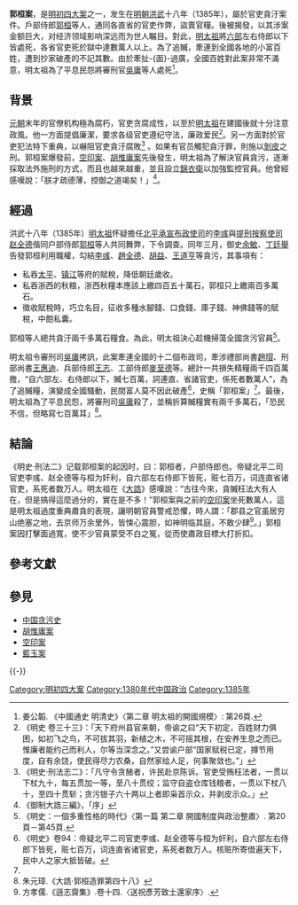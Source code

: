 '''郭桓案'''，是[[明初四大案|明初四大案]]之一，发生在[[明朝|明朝]][[洪武|洪武]]十八年（1385年），屬於官吏貪汙案件。戶部侍郎[[郭桓_(明朝)|郭桓]]等人，通同各直省的官吏作弊，盜賣官糧。後被揭發，以其涉案金额巨大，对经济领域影响深远而为世人瞩目。對此，[[明太祖|明太祖]]將[[六部|六部]]左右侍郎以下皆處死，各省官吏死於獄中達數萬人以上。為了追贓，牽連到全國各地的小富百姓，遭到抄家破產的不記其數。由於牽扯-{面}-過廣，全國百姓對此案非常不滿意，明太祖為了平息民怨將審刑官[[吳庸|吳庸]]等人處死<ref>姜公韜. 《中國通史 明清史》〈第二章 明太祖的開國規模〉: 第26頁.</ref>。

==背景==
[[元朝|元朝]]末年的官僚机构極為腐朽，官吏贪腐成性，以至於[[明太祖|明太祖]]在建國後就十分注意政風。他一方面提倡廉潔，要求各级官吏遵纪守法，廉政爱民<ref>《明史 卷三十三》：「天下府州县官来朝，帝谕之曰“天下初定，百姓财力俱困，如初飞之鸟，不可拔其羽，新植之木，不可摇其根，在安养生息之而已。惟廉者能约己而利人，尔等当深念之。”又尝谕户部“国家赋税已定，撙节用度，自有余饶，使民得尽力农桑，自然家给人足，何事聚敛也。”」</ref>。另一方面對於官吏犯法特下重典，以嚇阻官吏貪汙腐敗<ref>《明史·刑法志二》：「凡守令贪醏者，许民赴京陈诉。官吏受贿枉法者，一贯以下杖九十，每五贯加一等，至八十贯绞；监守自盗仓库钱粮者，一贯以下杖八十，至四十贯斩；贪污银子六十两以上者即枭首示众，并剥皮示众。」</ref> 。如果有官员觸犯貪汙罪，則施以[[剝皮|剝皮]]之刑。郭桓案爆發前，[[空印案|空印案]]、[[胡惟庸案|胡惟庸案]]先後發生，明太祖為了解決官員貪污，逐漸採取法外施刑的方式，而且也越來越重，並且設立[[錦衣衛|錦衣衛]]以加強監控官員。他曾經感嘆說：「朕才疏德薄，控御之道竭矣！」<ref>《御制大誥三編》，「序」</ref>。

==經過==
洪武十八年（1385年）[[明太祖|明太祖]]怀疑擔任[[北平承宣布政使司|北平承宣布政使司]]的[[李彧|李彧]]與[[提刑按察使司|提刑按察使司]][[赵全德|赵全德]]偕同户部侍郎[[郭桓_(明朝)|郭桓]]等人共同舞弊，下令調查。同年三月，御史[[余敏|余敏]]、[[丁廷舉|丁廷舉]]告發郭桓利用職權，勾結[[李彧|李彧]]、[[趙全德|趙全德]]、[[胡益|胡益]]、[[王道亨|王道亨]]等貪污，其事項有：
*私吞[[太平府|太平]]、[[鎮江府|镇江]]等府的賦稅，降低朝廷歲收。
*私吞浙西的秋粮，浙西秋糧本應該上繳四百五十萬石，郭桓只上繳兩百多萬石。
*徵收賦稅時，巧立名目，征收多種水腳錢、口食錢、庫子錢、神佛錢等的賦稅，中飽私囊。
郭桓等人總共貪汙兩千多萬石糧食。為此，明太祖決心趁機掃蕩全國贪污官員<ref name="開國制度與政治整肅">《明史：一個多重性格的時代》〈第一篇 第二章 開國制度與政治整肅〉. 第20頁－第45頁. </ref>。

明太祖令審刑司[[吳庸|吳庸]]拷訊，此案牽連全國的十二個布政司，牽涉禮部尚書[[趙瑁|趙瑁]]、刑部尚書[[王惠迪|王惠迪]]、兵部侍郎[[王志_(兵部侍郎)|王志]]、工部侍郎[[麥至德|麥至德]]等。總計一共損失精糧兩千四百萬擔，“自六部左、右侍郎以下，贓七百萬，詞連直、省諸官吏，係死者數萬人”，為了追贓糧，演變成全國騷動，民間富人莫不因此破產<ref>《明史》卷94：帝疑北平二司官吏李彧、赵全德等与桓为奸利，自六部左右侍郎下皆死，赃七百万，词连直省诸官吏，系死者数万人。核赃所寄借遍天下，民中人之家大抵皆破。</ref>，史稱「郭桓案」<ref name="開國制度與政治整肅"/>。最後，明太祖為了平息民怨，將審刑司[[吳庸|吳庸]]殺了，並稱折算贓糧實有兩千多萬石，「恐民不信，但略寫七百萬耳」<ref>朱元璋.《大誥‧郭桓造罪第四十八》</ref>。

==結論==
《明史·刑法二》记载郭桓案的起因时，曰：郭桓者，户部侍郎也。帝疑北平二司官吏李彧、赵全德等与桓为奸利，自六部左右侍郎下皆死，赃七百万，词连直省诸官吏，系死者数万人。明太祖在《[[明大诰|大誥]]》感嘆說：“古往今來，貪贓枉法大有人在，但是搞得這麼過分的，實在是不多！”郭桓案與之前的[[空印案|空印案]]坐死數萬人，這是明太祖過度重典肅貪的表現，讓明朝官員警戒恐懼，時人謂：「郡县之官虽居穷山绝塞之地，去京师万余里外，皆悚心震胆，如神明临其庭，不敢少肆<ref>方孝儒.《遜志齋集》.卷十四.〈送祝彥芳致士還家序〉.</ref>。」郭桓案因打擊面過寬，使不少官員蒙受不白之冤，從而使肅政目標大打折扣。

== 參考文獻 ==
{{Reflist|2}}

== 參見 ==
* [[中国贪污史|中国贪污史]]
* [[胡惟庸案|胡惟庸案]]
* [[空印案|空印案]]
* [[藍玉案|藍玉案]]

{{-}}
{{明初四大案}}
{{明朝历史事件}}

[[Category:明初四大案|Category:明初四大案]]
[[Category:1380年代中国政治|Category:1380年代中国政治]]
[[Category:1385年|Category:1385年]]